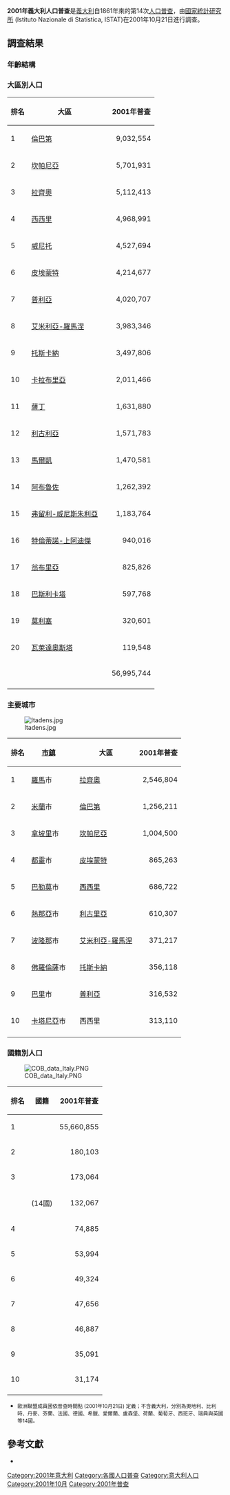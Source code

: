 {{Infobox Census
| name = 2001年義大利人口普查
| logo = 
| logo_size = 
| logo_caption = 
| image = 
| image_size = 
| image_caption = 
| country = {{ITA}}
| date = 2001年10月21日
| population = 56,995,744
| percent_change = {{increase}} 0.38%
| annual_percent_change = {{increase}} 0.04%
| region_type = 大區
| most_populous = [[倫巴第|倫巴第]]<br>9,032,554 
| least_populous = [[瓦萊達奧斯塔|瓦萊達奧斯塔]]<br>119,548 
}}
'''2001年義大利人口普查'''是[[義大利|義大利]]自1861年來的第14次[[人口普查|人口普查]]，由[[国家统计研究所_(意大利)|國家統計研究所]] (Istituto Nazionale di Statistica, ISTAT)在2001年10月21日進行調查。

==調查結果==
===年齡結構===
{{Population pyramid
  |caption   = 人口金字塔 (2001年普查)
  |float     = 
  |width     = 50%
  |margin-left =0.5em
  |margin-right=
  |margin-top =0.5em
  |margin-bottom=0.5em
  |labelwidth=0.1
  |border=solid 1px silver
  |font-size =80%
  |maxvalue  = 3200000

  |90+ |102818 |295552
  |85-89 |267981 |573970
  |80-84 |445332 |789985
  |75-79 |913342 |1373434
  |70-74 |1229113 |1574399
  |65-69 |1426778 |1653170
  |60-64 |1657480 |1807467
  |55-59 |1620147 |1704626
  |50-54 |1895424 |1954267
  |45-49 |1850242 |1889328
  |40-44 |2024945 |2040634
  |35-39 |2313969 |2309619
  |30-34 |2283606 |2260176
  |25-29 |2138204 |2108572
  |20-24 |1739347 |1685003
  |15-19 |1517900 |1445729
  |10-14 |1440659 |1364628
  |5-9   |1375399 |1303705
  |0-4   |1344296 |1274498
}}
===大區別人口===
{|class="wikitable sortable"
|-----
! 排名
! 大區
!
! 2001年普查
|-----
| 1
| align=left | [[倫巴第|倫巴第]]
| align=left | {{lang|it|Lombardia}}
| align=right| 9,032,554
|-----
| 2
| align=left | [[坎帕尼亞|坎帕尼亞]]
| align=left | {{lang|it|Campania}}
| align=right| 5,701,931
|-----
| 3
| align=left | [[拉齊奧|拉齊奧]]
| align=left | {{lang|it|Lazio}}
| align=right| 5,112,413
|-----
| 4
| align=left | [[西西里|西西里]]
| align=left | {{lang|it|Sicilia}}
| align=right| 4,968,991
|-----
| 5
| align=left | [[威尼托|威尼托]]
| align=left | {{lang|it|Veneto}}
| align=right| 4,527,694
|-----
| 6
| align=left | [[皮埃蒙特|皮埃蒙特]]
| align=left | {{lang|it|Piemonte}}
| align=right| 4,214,677
|-----
| 7
| align=left | [[普利亞|普利亞]]
| align=left | {{lang|it|Puglia}}
| align=right| 4,020,707
|-----
| 8
| align=left | [[艾米利亞-羅馬涅|艾米利亞-羅馬涅]]
| align=left | {{lang|it|Emilia-Romagna}}
| align=right| 3,983,346
|-----
| 9
| align=left | [[托斯卡納|托斯卡納]]
| align=left | {{lang|it|Toscana}}
| align=right| 3,497,806
|-----
| 10
| align=left | [[卡拉布里亞|卡拉布里亞]]
| align=left | {{lang|it|Calabria}}
| align=right| 2,011,466
|-----
| 11
| align=left | [[薩丁|薩丁]]
| align=left | {{lang|it|Sardegna}}
| align=right| 1,631,880
|-----
| 12
| align=left | [[利古利亞|利古利亞]]
| align=left | {{lang|it|Liguria}}
| align=right| 1,571,783
|-----
| 13
| align=left | [[馬爾凱|馬爾凱]]
| align=left | {{lang|it|Marche}}
| align=right| 1,470,581
|-----
| 14
| align=left | [[阿布魯佐|阿布魯佐]]
| align=left | {{lang|it|Abruzzo}}
| align=right| 1,262,392
|-----
| 15
| align=left | [[弗留利-威尼斯朱利亞|弗留利-威尼斯朱利亞]]
| align=left | {{lang|it|Friuli-Venezia Giulia}}
| align=right| 1,183,764
|-----
| 16
| align=left | [[特倫蒂諾-上阿迪傑|特倫蒂諾-上阿迪傑]]
| align=left | {{lang|it|Trentino-Alto Adige}}
| align=right| 940,016
|-----
| 17
| align=left | [[翁布里亞|翁布里亞]]
| align=left | {{lang|it|Umbria}}
| align=right| 825,826
|-----
| 18
| align=left | [[巴斯利卡塔|巴斯利卡塔]]
| align=left | {{lang|it|Basilicata}}
| align=right| 597,768
|-----
| 19
| align=left | [[莫利塞|莫利塞]]
| align=left | {{lang|it|Molise}}
| align=right| 320,601
|-----
| 20
| align=left | [[瓦萊達奧斯塔|瓦萊達奧斯塔]]
| align=left | {{lang|it|Valle d'Aosta}}
| align=right| 119,548 
|-----
! 
! align=left | {{flag|Italy}}
!
! align=right| 56,995,744 
|-----
|}

===主要城市===
[[File:Itadens.jpg|thumb]]
{|class="wikitable sortable"
|-----
! 排名
! [[市镇_(意大利)|市鎮]]
!
! 大區
! 2001年普查
|-----
| 1
| align=left | [[羅馬|羅馬]]市
| align=left | {{lang|it|Roma}}
| align=left | [[拉齊奧|拉齊奧]]
| align=right| 2,546,804
|-----
| 2
| align=left | [[米蘭|米蘭]]市
| align=left | {{lang|it|Milano}}
| align=left | [[倫巴第|倫巴第]]
| align=right| 1,256,211
|-----
| 3
| align=left | [[拿坡里|拿坡里]]市
| align=left | {{lang|it|Napoli}}
| align=left | [[坎帕尼亞|坎帕尼亞]]
| align=right| 1,004,500
|-----
| 4
| align=left | [[都靈|都靈]]市
| align=left | {{lang|it|Torino}}
| align=left | [[皮埃蒙特|皮埃蒙特]]
| align=right| 865,263
|-----
| 5
| align=left | [[巴勒莫|巴勒莫]]市
| align=left | {{lang|it|Palermo}}
| align=left | [[西西里|西西里]]
| align=right| 686,722
|-----
| 6
| align=left | [[熱那亞|熱那亞]]市
| align=left | {{lang|it|Genova}}
| align=left | [[利古里亞|利古里亞]]
| align=right| 610,307
|-----
| 7
| align=left | [[波隆那|波隆那]]市
| align=left | {{lang|it|Bologna}}
| align=left | [[艾米利亞-羅馬涅|艾米利亞-羅馬涅]]
| align=right| 371,217
|-----
| 8
| align=left | [[佛羅倫薩|佛羅倫薩]]市
| align=left | {{lang|it|Firenze}}
| align=left | [[托斯卡納|托斯卡納]]
| align=right| 356,118
|-----
| 9
| align=left | [[巴里|巴里]]市
| align=left | {{lang|it|Bari}}
| align=left | [[普利亞|普利亞]]
| align=right| 316,532
|-----
| 10
| align=left | [[卡塔尼亞|卡塔尼亞]]市
| align=left | {{lang|it|Catania}}
| align=left | 西西里
| align=right| 313,110
|-----
|}

===國籍別人口===
[[File:COB_data_Italy.PNG|thumb]]
{|class="wikitable sortable"
|-----
! 排名
! 國籍
! 2001年普查
|-----
| 1
| align=left | {{flag|Italy}}
| align=right| 55,660,855
|-----
| 2
| align=left | {{flag|Morocco}}
| align=right| 180,103
|-----
| 3
| align=left | {{flag|Albania}}
| align=right| 173,064
|-----
| 
| align=left | {{flag|European Union}} (14國)
| align=right| 132,067
|-----
| 4
| align=left | {{flag|Romania}}
| align=right| 74,885
|-----
| 5
| align=left | {{flag|Philippines}}
| align=right| 53,994
|-----
| 6
| align=left | {{flag|Serbia and Montenegro}}
| align=right| 49,324
|-----
| 7
| align=left | {{flag|Tunisia}}
| align=right| 47,656
|-----
| 8
| align=left | {{flag|China}}
| align=right| 46,887
|-----
| 9
| align=left | {{flag|Germany}}
| align=right| 35,091
|-----
| 10
| align=left | {{flag|Senegal}}
| align=right| 31,174
|-----
|}
*<small>歐洲聯盟成員國依普查時間點 (2001年10月21日) 定義；不含義大利，分別為奧地利、比利時、丹麥、芬蘭、法國、德國、希臘、愛爾蘭、盧森堡、荷蘭、葡萄牙、西班牙、瑞典與英國等14國。</small>

==參考文獻==
{{reflist}}
* {{it}}{{cite book |author= |title=14° Censimento della popolazione e delle abitazioni 2001 |year= |publisher= Istituto Nazionale di Statistica (ISTAT) |location=Roma |isbn= }}
{{人口普查}}
[[Category:2001年意大利|Category:2001年意大利]]
[[Category:各國人口普查|Category:各國人口普查]]
[[Category:意大利人口|Category:意大利人口]]
[[Category:2001年10月|Category:2001年10月]]
[[Category:2001年普查|Category:2001年普查]]